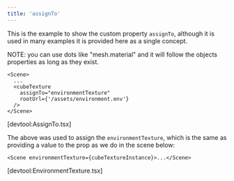 ```yaml
---
title: 'assignTo'
---
```


This is the example to show the custom property `assignTo`, although it is used
in many examples it is provided here as a single concept.

NOTE: you can use dots like "mesh.material" and it will follow the objects
properties as long as they exist.

```tsx
<Scene>
  ...
  <cubeTexture
    assignTo="environmentTexture"
    rootUrl={'/assets/environment.env'}
  />
</Scene>
```

[devtool:AssignTo.tsx]

The above was used to assign the `environmentTexture`, which is the same as
providing a value to the prop as we do in the scene below:

```tsx
<Scene environmentTexture={cubeTextureInstance}>...</Scene>
```

[devtool:EnvironmentTexture.tsx]
